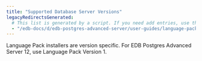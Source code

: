 ```yaml
---
title: "Supported Database Server Versions"
legacyRedirectsGenerated:
  # This list is generated by a script. If you need add entries, use the `legacyRedirects` key.
  - "/edb-docs/d/edb-postgres-advanced-server/user-guides/language-pack-guide/12/EDB_Postgres_Language_Pack_Guide.1.03.html"
---
```


<div id="supported_database_server_versions" class="registered_link"></div>

Language Pack installers are version specific. For EDB Postgres Advanced Server 12, use Language Pack Version 1.
